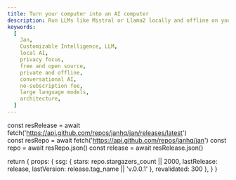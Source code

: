 ```yaml
---
title: Turn your computer into an AI computer
description: Run LLMs like Mistral or Llama2 locally and offline on your computer, or connect to remote AI APIs like OpenAI’s GPT-4 or Groq.
keywords:
  [
    Jan,
    Customizable Intelligence, LLM,
    local AI,
    privacy focus,
    free and open source,
    private and offline,
    conversational AI,
    no-subscription fee,
    large language models,
    architecture,
  ]
---
```



  const resRelease = await fetch('https://api.github.com/repos/janhq/jan/releases/latest')  
  const resRepo = await fetch('https://api.github.com/repos/janhq/jan')
  const repo = await resRepo.json()
  const release = await resRelease.json()

  return {
    props: {
      ssg: {
        stars: repo.stargazers_count || 2000,
        lastRelease: release,
        lastVersion: release.tag_name || 'v.0.0.1'
      },
    revalidated: 300
    },
  }
}

<Home />
